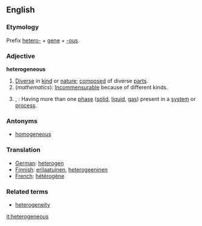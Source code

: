 ==English==

===Etymology===
Prefix [[hetero-]] + [[gene]] + [[-ous]].

===Adjective===
'''heterogeneous'''
# [[diverse|Diverse]] in [[kind]] or [[nature]]; [[composed]] of diverse [[part]]s.
# (''mathematics''): [[Incommensurable]] because of different kinds.
# {{physics}}, {{chemistry}}: Having more than one [[phase]] ([[solid]], [[liquid]], [[gas]]) present in a [[system]] or [[process]].

===Antonyms===
*[[homogeneous]]

===Translation===

*[[German]]:  [[heterogen]]
*[[Finnish]]: [[erilaatuinen]], [[heterogeeninen]]
*[[French]]:  [[hétérogène]]

===Related terms===
*[[heterogeneity]]

[[it:heterogeneous]]